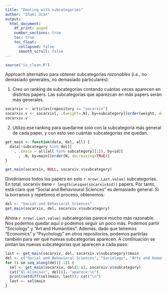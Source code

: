 ```yaml
---
title: "Dealing with subcategories"
author: "Iñaki Úcar"
output:
  html_document:
    df_print: paged
    number_sections: true
    toc: true
    toc_float:
      collapsed: false
      smooth_scroll: false
---
```


```r
source("iu_clean.R")
```

Approach alternativo para obtener subcategorías _razonables_ (i.e., no demasiado generales, no demasiado particulares):

1. Creo un ranking de subcategorías contando cuántas veces aparecen en distintos papers. Las subcategorías que aparezcan en más papers serán más generales.

```r
socarxiv <- articles[repository == "socarxiv"]
socarxiv.v <- socarxiv[, .(weight=.N), by=subcategory][order(weight, decreasing=TRUE)]
socarxiv.v
```

2. Utilizo ese ranking para quedarme solo con la subcategoría más general de cada paper, y con esto veo cuántas subcategorías me quedan.

```r
get_main <- function(data, del, all) {
  data[!subcategory %in% del][
    , .(main = all[all %in% subcategory][1]), by=id][
      , .N, by=main][order(N, decreasing=TRUE)]
}

get_main(socarxiv, NULL, socarxiv.v$subcategory)
```

Dividiríamos todos los papers en solo `r nrow(.Last.value)` subcategorías. En total, socarxiv tiene `r length(unique(socarxiv$id))` papers. Por tanto, está claro que "Social and Behavioural Sciences" es demasiado general. Si la borramos y repetimos el proceso, obtenemos:

```r
del <- "Social and Behavioral Sciences"
get_main(socarxiv, del, socarxiv.v$subcategory)
```

Ahora `r nrow(.Last.value)` subcategorías parece mucho más razonable. Nos podemos quedar aquí o podemos seguir un poco más. Podemos partir "Sociology" y "Art and Humanities". Además, dado que tenemos "Economics" y "Psychology" en otros repositorios, podemos partirlas también para ver qué nuevas subcategorías aparecen. A continuación se pintan las nuevas subcategorías que aparecen a cada paso:

```r
last <- get_main(socarxiv, del, socarxiv.v$subcategory)$main
del <- c("Social and Behavioral Sciences", "Sociology", "Arts and Humanities", "Psychology", "Economics")
for (i in seq_along(del)[-1]) {
  sel <- get_main(socarxiv, del[1:i], socarxiv.v$subcategory)
  cat("Al eliminar", del[i], "aparece:\n")
  print(setdiff(sel$main, last)); cat("\n")
  last <- sel$main
}
```
